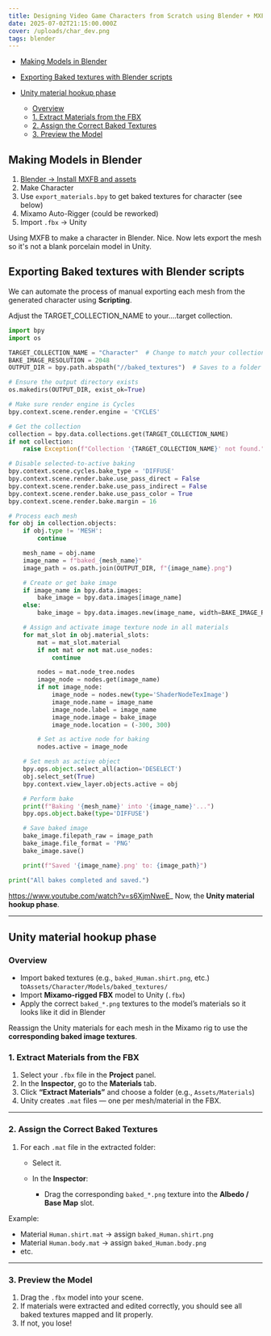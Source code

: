 ```yaml
---
title: Designing Video Game Characters from Scratch using Blender + MXFB
date: 2025-07-02T21:15:00.000Z
cover: /uploads/char_dev.png
tags: blender
---
```

* [Making Models in Blender](#making-models-in-blender)
* [Exporting Baked textures with Blender scripts](#exporting-baked-textures-with-blender-scripts)
* [Unity material hookup phase](#unity-material-hookup-phase)

  * [Overview](#overview)
  * [1. Extract Materials from the FBX](#1-extract-materials-from-the-fbx)
  * [2. Assign the Correct Baked Textures](#2-assign-the-correct-baked-textures)
  * [3. Preview the Model](#3-preview-the-model)

## Making Models in Blender

1. [Blender -> Install MXFB and assets](https://www.youtube.com/watch?v=s6XjmNweE_0)
2. Make Character
3. Use `export_materials.bpy` to get baked textures for character (see below)
4. Mixamo Auto-Rigger (could be reworked)
5. Import `.fbx` -> Unity

Using MXFB to make a character in Blender. Nice. Now lets export the mesh so it's not a blank porcelain model in Unity.

## Exporting Baked textures with Blender scripts

We can automate the process of manual exporting each mesh from the generated character using **Scripting**.

Adjust the TARGET_COLLECTION_NAME to your....target collection.

```py
import bpy
import os

TARGET_COLLECTION_NAME = "Character"  # Change to match your collection
BAKE_IMAGE_RESOLUTION = 2048
OUTPUT_DIR = bpy.path.abspath("//baked_textures")  # Saves to a folder next to your .blend

# Ensure the output directory exists
os.makedirs(OUTPUT_DIR, exist_ok=True)

# Make sure render engine is Cycles
bpy.context.scene.render.engine = 'CYCLES'

# Get the collection
collection = bpy.data.collections.get(TARGET_COLLECTION_NAME)
if not collection:
    raise Exception(f"Collection '{TARGET_COLLECTION_NAME}' not found.")

# Disable selected-to-active baking
bpy.context.scene.cycles.bake_type = 'DIFFUSE'
bpy.context.scene.render.bake.use_pass_direct = False
bpy.context.scene.render.bake.use_pass_indirect = False
bpy.context.scene.render.bake.use_pass_color = True
bpy.context.scene.render.bake.margin = 16

# Process each mesh
for obj in collection.objects:
    if obj.type != 'MESH':
        continue

    mesh_name = obj.name
    image_name = f"baked_{mesh_name}"
    image_path = os.path.join(OUTPUT_DIR, f"{image_name}.png")

    # Create or get bake image
    if image_name in bpy.data.images:
        bake_image = bpy.data.images[image_name]
    else:
        bake_image = bpy.data.images.new(image_name, width=BAKE_IMAGE_RESOLUTION, height=BAKE_IMAGE_RESOLUTION)

    # Assign and activate image texture node in all materials
    for mat_slot in obj.material_slots:
        mat = mat_slot.material
        if not mat or not mat.use_nodes:
            continue

        nodes = mat.node_tree.nodes
        image_node = nodes.get(image_name)
        if not image_node:
            image_node = nodes.new(type='ShaderNodeTexImage')
            image_node.name = image_name
            image_node.label = image_name
            image_node.image = bake_image
            image_node.location = (-300, 300)

        # Set as active node for baking
        nodes.active = image_node

    # Set mesh as active object
    bpy.ops.object.select_all(action='DESELECT')
    obj.select_set(True)
    bpy.context.view_layer.objects.active = obj

    # Perform bake
    print(f"Baking '{mesh_name}' into '{image_name}'...")
    bpy.ops.object.bake(type='DIFFUSE')

    # Save baked image
    bake_image.filepath_raw = image_path
    bake_image.file_format = 'PNG'
    bake_image.save()

    print(f"Saved '{image_name}.png' to: {image_path}")

print("All bakes completed and saved.")
```

https://www.youtube.com/watch?v=s6XjmNweE_
Now, the **Unity material hookup phase**.

- - -

## Unity material hookup phase

### Overview

* Import baked textures (e.g., `baked_Human.shirt.png`, etc.) to`Assets/Character/Models/baked_textures/`
* Import **Mixamo-rigged FBX** model to Unity (`.fbx`)
* Apply the correct `baked_*.png` textures to the model’s materials so it looks like it did in Blender

Reassign the Unity materials for each mesh in the Mixamo rig to use the **corresponding baked image textures**.

### 1. Extract Materials from the FBX

1. Select your `.fbx` file in the **Project** panel.
2. In the **Inspector**, go to the **Materials** tab.
3. Click **“Extract Materials”** and choose a folder (e.g., `Assets/Materials`)
4. Unity creates `.mat` files — one per mesh/material in the FBX.

- - -

### 2. Assign the Correct Baked Textures

1. For each `.mat` file in the extracted folder:

   * Select it.
   * In the **Inspector**:

     * Drag the corresponding `baked_*.png` texture into the **Albedo / Base Map** slot.

Example:

* Material `Human.shirt.mat` → assign `baked_Human.shirt.png`
* Material `Human.body.mat` → assign `baked_Human.body.png`
* etc.

- - -

### 3. Preview the Model

1. Drag the `.fbx` model into your scene.
2. If materials were extracted and edited correctly, you should see all baked textures mapped and lit properly.
3. If not, you lose!
